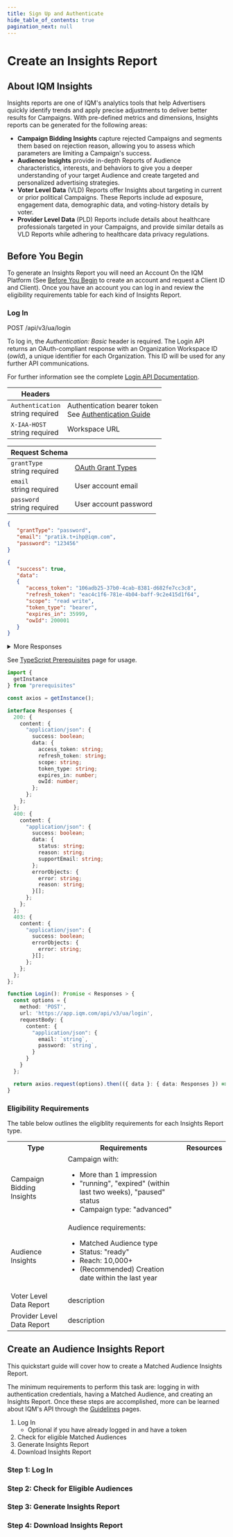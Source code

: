 ```yaml
---
title: Sign Up and Authenticate
hide_table_of_contents: true
pagination_next: null
---
```



# Create an Insights Report

## About IQM Insights

Insights reports are one of IQM's analytics tools that help Advertisers quickly identify trends and apply precise adjustments to deliver better results for Campaigns. With pre-defined metrics and dimensions, Insights reports can be generated for the following areas:
   * **Campaign Bidding Insights** capture rejected Campaigns and segments them based on rejection reason, allowing you to assess which parameters are limiting a Campaign's success.
   * **Audience Insights** provide in-depth Reports of Audience characteristics, interests, and behaviors to give you a deeper understanding of your target Audience and create targeted and personalized advertising strategies.
   * **Voter Level Data** (VLD) Reports offer Insights about targeting in current or prior political Campaigns. These Reports include ad exposure, engagement data, demographic data, and voting-history details by voter.
   * **Provider Level Data** (PLD) Reports include details about healthcare professionals targeted in your Campaigns, and provide similar details as VLD Reports while adhering to healthcare data privacy regulations.

## Before You Begin

To generate an Insights Report you will need an Account On the IQM Platform (See [Before You Begin](/Getting%20Started/Before-You-Begin) to create an account and request a Client ID and Client). Once you have an account you can log in and review the eligibility requirements table for each kind of Insights Report.

### Log In 

<span class="badge badge--success">POST</span> <span class="path-text">/api/v3/ua/login</span>

<div class="container">
  <div class="child1">

To log in, the <var>Authentication: Basic</var> header is required. The Login API returns an OAuth-compliant response with an Organization Workspace ID (<var>owId</var>), a unique identifier for each Organization. This ID will be used for any further API communications.

For further information see the complete [Login API Documentation](/Guidelines/User-Profile-Guidelines#login).

| Headers |  |
| ---- | --- |
| `Authentication` <br /><span class="type-text">string</span> <span class="required-text">required</span> | Authentication bearer token<br />See [Authentication Guide](/Quickstart%20Guides/Authentication-Quickstart-Guide)<br /> |
| `X-IAA-HOST` <br /><span class="type-text">string</span> <span class="required-text">required</span> | Workspace URL |

| Request Schema |  |
| ---- | --- |
| `grantType` <br /><span class="type-text">string</span> <span class="required-text">required</span> | [OAuth Grant Types<ExternalLink />](https://oauth.net/2/grant-types/) |
| `email` <br /><span class="type-text">string</span> <span class="required-text">required</span> | User account email |
| `password` <br /><span class="type-text">string</span> <span class="required-text">required</span>| User account password |

</div><div class="child2">

<Tabs>
<TabItem value="JSON" label="JSON" default>

```json title="Request Sample"
{
   "grantType": "password",
   "email": "pratik.t+ihp@iqm.com",
   "password": "123456"
}
```

```json title="Response 200"
{
   "success": true,
   "data":
   {
      "access_token": "106adb25-37b0-4cab-8381-d682fe7cc3c8",
      "refresh_token": "eac4c1f6-781e-4b04-baff-9c2e415d1f64",
      "scope": "read write",
      "token_type": "bearer",
      "expires_in": 35999,
      "owId": 200001
   }
}
```

<details className="objectPropertiesDetails" style={{ maxWidth: "100%", padding: "1rem" }}>
<summary style={{fontSize: "16px"}}>More Responses</summary>

```json title="Response 400"
{
   "success": false,
   "data":
   {
      "status": "On Hold",
      "reason": "The particular account is kept on hold due to missed payment dates for last 3 months.",
      "supportEmail": "support@iqm.com"
   },
   "errorObjects":
   [
      {
         "error": "User is not allowed to access provided customer",
         "reason": "User is not associated with any active organization."
      }
   ]
}
```

```json title="Response 403"
{
   "success": false,
   "errorObjects":
   [
      {
         "error": "User doesn't exist or user is not allowed to provided workspace."
      }
   ]
}
```

</details>

</TabItem>
<TabItem value="TypeScript" label="TypeScript">

See [TypeScript Prerequisites](/Getting%20Started/Typescript-Prerequisites.mdx) page for usage. 

```ts
import {
  getInstance
} from "prerequisites"

const axios = getInstance();

interface Responses {
  200: {
    content: {
      "application/json": {
        success: boolean;
        data: {
          access_token: string;
          refresh_token: string;
          scope: string;
          token_type: string;
          expires_in: number;
          owId: number;
        };
      };
    };
  };
  400: {
    content: {
      "application/json": {
        success: boolean;
        data: {
          status: string;
          reason: string;
          supportEmail: string;
        };
        errorObjects: {
          error: string;
          reason: string;
        }[];
      };
    };
  };
  403: {
    content: {
      "application/json": {
        success: boolean;
        errorObjects: {
          error: string;
        }[];
      };
    };
  };
};

function Login(): Promise < Responses > {
  const options = {
    method: 'POST',
    url: 'https://app.iqm.com/api/v3/ua/login',
    requestBody: {
      content: {
        "application/json": {
          email: `string`,
          password: `string`,
        }
      }
    }
  };

  return axios.request(options).then(({ data }: { data: Responses }) => data);
}
```

</TabItem></Tabs>

</div></div>

### Eligibility Requirements

The table below outlines the eligiblity requirements for each Insights Report type. 

<table>
<th>Type</th>
<th>Requirements</th>
<th>Resources</th>
<tr>
<td>Campaign Bidding Insights</td>
<td>Campaign with:<ul><li>More than 1 impression</li><li>"running", "expired" (within last two weeks), "paused" status</li><li>Campaign type: "advanced"</li></ul></td>
<td></td>
</tr>
<tr>
  <td>Audience Insights</td>
  <td>Audience requirements: <ul><li>Matched Audience type</li><li>Status: "ready"</li><li>Reach: 10,000+</li><li>(Recommended) Creation date within the last year</li></ul></td>
  <td></td>
</tr>
<tr>
  <td>Voter Level Data Report</td>
  <td>description</td>
</tr>
<tr>
  <td>Provider Level Data Report</td>
  <td>description</td>
</tr>
</table>

## Create an Audience Insights Report

This quickstart guide will cover how to create a Matched Audience Insights Report. 

The minimum requirements to perform this task are: logging in with authentication credentials, having a Matched Audience, and creating an Insights Report. Once these steps are accomplished, more can be learned about IQM's API through the [Guidelines](/Guidelines/) pages.

1. Log In
      * Optional if you have already logged in and have a token
2. Check for eligible Matched Audiences
3. Generate Insights Report
4. Download Insights Report


### Step 1: Log In



### Step 2: Check for Eligible Audiences

### Step 3: Generate Insights Report

### Step 4: Download Insights Report
